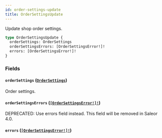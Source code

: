 ```yaml
---
id: order-settings-update
title: OrderSettingsUpdate
---
```


Update shop order settings.

```graphql
type OrderSettingsUpdate {
  orderSettings: OrderSettings
  orderSettingsErrors: [OrderSettingsError!]!
  errors: [OrderSettingsError!]!
}
```

### Fields

#### `orderSettings` ([`OrderSettings`](../../../developer/api-reference/objects/order-settings))

Order settings.

#### `orderSettingsErrors` ([`[OrderSettingsError!]!`](../../../developer/api-reference/objects/order-settings-error))

<span class="badge badge--warning">DEPRECATED: Use errors field instead. This field will be removed in Saleor 4.0.</span>

#### `errors` ([`[OrderSettingsError!]!`](../../../developer/api-reference/objects/order-settings-error))
